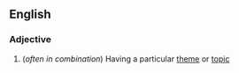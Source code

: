 ==English==

===Adjective===
{{en-adj}}

#(''often in combination'') Having a particular [[theme]] or [[topic]]